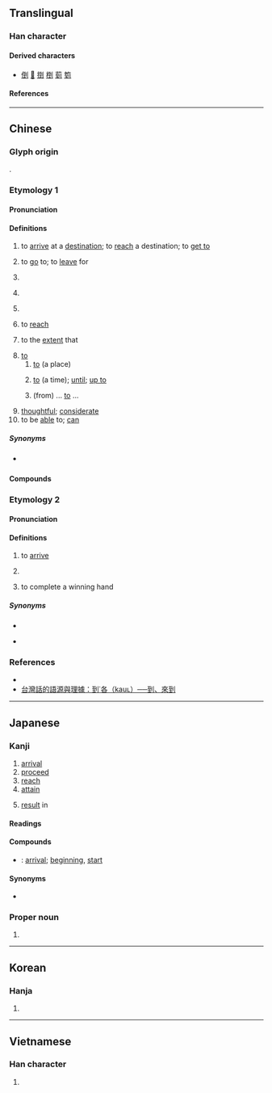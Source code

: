 {{character info}}
==Translingual==
{{stroke order|strokes=8}}
{{stroke order|type=animate}}

===Han character===
{{Han char|rn=18|rad=刀|as=06|sn=8|four=12100|canj=MGLN|ids=⿰至刂}}

====Derived characters====
* [[倒]] [[𠴼]] [[捯]] [[椡]] [[菿]] [[箌]]

====References====
{{Han ref|kx=0138.360|dkj=01950|dj=0314.130|hdz=10334.030|uh=5230}}

----

==Chinese==

===Glyph origin===
{{Han etym}}
{{Han compound|至|刀|ls=psc|c1=s|c2=p|t1=to arrive}}.

===Etymology 1===
{{zh-forms}}

====Pronunciation====
{{zh-pron
|m=dào
|m-s=dao4
|dg=до3
|c=dou3,dou3-2
|c_note=dou<sup>3-2</sup> - verbal complement indicating action completion
|c-t=au1,au1-2
|c-t_note=au<sup>1-2</sup> - verbal complement indicating action completion
|g=dau4/dau3/dau
|g_note=dau<sup>3</sup> - verbal complement indicating action completion; dau - used after verb to indicate continued action or state
|h=pfs=to;gd=dau4
|j=dau3
|mb=da̿u
|md=dó̤
|mn=xm,zz,tw:tò/xm,qz:tò͘/xm,qz,tw:tàu
|mn_note=Xiamen, Quanzhou, Taiwan: tò/tò͘ - literary (tò͘ is rare in Xiamen); tàu - vernacular (limited, e.g. {{zh-l|*到底}})
|mn-t=dao3
|w=2tau
|x=dau4
|mc=y
|oc=y
|ma=y
|cat=v,part,prep,a
}}

====Definitions====
{{zh-hanzi}}

# to [[arrive]] at a [[destination]]; to [[reach]] a destination; to [[get to]]
#: {{zh-x|火車 到 了|The train has '''arrived'''.}}
# to [[go]] to; to [[leave]] for
#: {{zh-x|我 到 機場 接 你。|I'll '''go to''' the airport to pick you up.}}
# {{n-g|used as a [[verbal]] [[complement]] to indicate the (successful) [[completion]] of an action}}
#: {{zh-x|找 到|to have found something}}
#: {{zh-x|做 到|to have achieved something}}
#: {{zh-x|聽 到|to have heard something}}
#: {{zh-x|你 怎麼 沒有 聽 到 我 的 敲門 聲？|How did you not hear my knocking on the door?}}
# {{lb|zh|Cantonese}} {{n-g|used as a [[verbal]] [[complement]] to indicate the completion of an action, with negative sentiment}}
#: {{zh-x|食 到{dou3-2} 條 骨|find a bone in one's food|C}}
#: {{zh-x|畀 人 踩 到{dou3-2} 隻 手|have one's hand stepped on|C}}
# {{lb|zh|dialectal}} {{n-g|used after a verb to indicate a continued action or state}}
# {{lb|zh|usually in the negative}} to [[reach]]
#: {{zh-x|他 體重 不到 五十 公斤。|He weighs less than fifty kilograms.}}
# to the [[extent]] that
#: {{zh-x|佢 嘈 到 我 瞓 唔 著[著]{zoek6}。|He is '''so''' noisy '''that''' I couldn't go to sleep.|C}}
# [[to]]
## [[to]] (a place)
##: {{zh-x|他 到 中國 去 了。|He has gone '''to''' China.}}
##: {{zh-x|我 最近 搬 到 這 個 地區。|I recently moved '''to''' this area.}}
## [[to]] (a time); [[until]]; [[up to]]
##: {{zh-x|這 家 店 從 9 點 開 到 18 點。|This shop is open from 9 '''to''' 6 o'clock.}}
##: {{zh-x|我們 要 把 假{jià}期 推遲 到 天氣 好些 的 時候。|We shall delay our holiday '''until''' the weather is better.}}
## (from) ... [[to]] ...
##: {{zh-x|作業 是 第 一 題 到 第 八 題。|The homework is problems #1 to #8.}}
# [[thoughtful]]; [[considerate]]
# to be [[able]] to; [[can]]
#: {{zh-x|我 取 到 這 本 書。|I '''can''' get this book.}}

=====Synonyms=====
* {{sense|verbal complement indicating completion}} {{q|Min Nan}} {{zh-l|著|tio̍h}}

====Compounds====
{{zh-der|到底|得到|恰到好處|乍到|不到|到達簽證|到場|從頭到腳|一年到頭|想不到|到家|不到頭|堅持到底|到省|一到處|不到家|到期|到大來|到齊|意想不到|意到筆隨|到時|心到神知|到得|事到如今|到處奔走|先來後到|從頭到尾|待到|到處|到差|不到的|到處為家|到眼|到任|到不的|巴到|到職|到達|到頭|不周到|到岸價格|事到臨頭|不到得|到手|周旋到底|報到|到案|吃到飽|到頭來|到此一遊|一天到晚|周到|到敢|到臨|三到|便做到|獨到|投到|手到拿來|料到|水到渠成|新來乍到|手到病除|更做到|手到擒來|旗開馬到|手到回春|搔到癢處|獨到之見|獨到之處|木雞養到|禮數周到|禍到臨頭|沒想到|直到|百年到老|白頭到老|抬到天上|懇到|碰到|窮到骨|掄不到|打到|損到家|料不到|把不到|臨到|逕到|踢到鐵板|趕到|面面俱到|說到做到|門到戶說|讀書三到|馬到成功|見到|辦不到|簽到|精到|藥到病除|達到|藥到回春|老成見到|遲到|遇到|辦到|過到|頭到|點到為止|走馬到任|等到|老到|說曹操，曹操到}}

===Etymology 2===
{{zh-forms|alt=遘,告,至,甲,各-rare,格-rare,𢓜-rare,佫-rare,徦-rare,假-rare,臵-rare}}

====Pronunciation====
{{zh-pron
|mn=kàu
|mn-t=gao3
|md=gáu
|cat=v
}}

====Definitions====
{{zh-hanzi}} {{tlb|zh|Min}}

# to [[arrive]]
#: {{zh-x|伊 到 厝 %矣。|He has [[arrived]] home.|MN}}
# {{lb|zh|Min Dong}} {{n-g|used as a [[verbal]] [[complement]] to indicate the (successful) [[completion]] of an action}}
# {{lb|zh|Taiwanese Hokkien|mahjong|playing cards}} to complete a winning hand

=====Synonyms=====
{{sense|to complete a winning hand}}
*{{zh-l|和|tr=hú}}
*{{q|Cantonese}} {{zh-l|食糊}}

===References===
* {{R:yue:Hanzi}}
* [https://taiwanlanguage.wordpress.com/2011/10/08/%E5%88%B0%CB%99%E5%90%84%EF%BC%88kau%CA%9F%EF%BC%89%E2%94%80%E2%94%80%E5%88%B0%E3%80%81%E4%BE%86%E5%88%B0/ 台灣話的語源與理據：到˙各（kauʟ）──到、來到]

{{zh-cat|Beginning}}

----

==Japanese==

===Kanji===
{{ja-kanji|grade=c|rs=刀06}}

# [[arrival]]
# [[proceed]]
# [[reach]]
# [[attain]]
# {{lb|ja|archaic|sort=いたる}} [[result]] in

====Readings====
{{ja-readings
|goon=とう
|kanon=とう
|kun=いた-る
}}

====Compounds====
* {{ja-r|到%來|とう%らい}}: [[arrival]]; [[beginning]], [[start]]

====Synonyms====
* {{l|ja|至}}

{{ja-kref
|jis=457E
|ku=3794
|shift=939e
|euc=C5FE
|freq=1032
|nelson=3846
|newnelson=477
|halpern=1264
|kld=848
|heisig=755
|tuttle=2f6.4
}}

===Proper noun===
{{ja-pos|いたる|proper}}

# {{given name|ja|male|sort=いたる}}

----

==Korean==

===Hanja===
{{ko-hanja|이르다|이를|도}}

# {{hanja form of|도|[[arrival]]}}

----

==Vietnamese==

===Han character===
{{vi-readings|reading=[[đáo]], [[đáu]], [[tráo]]|rs=刀06}}

# {{rfdef|vi|sort=刀06}}